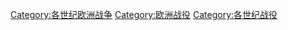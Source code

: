 [[Category:各世纪欧洲战争|Category:各世纪欧洲战争]]
[[Category:欧洲战役|Category:欧洲战役]]
[[Category:各世纪战役|Category:各世纪战役]]